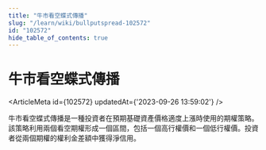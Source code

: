 ```yaml
---
title: "牛市看空蝶式傳播"
slug: "/learn/wiki/bullputspread-102572"
id: "102572"
hide_table_of_contents: true
---
```



# 牛市看空蝶式傳播

<ArticleMeta id={102572} updatedAt={'2023-09-26 13:59:02'} />
<div className='border-solid border-b border-t-0 my-4 border-[var(--ifm-color-gray-300)]' />

牛市看空蝶式傳播是一種投資者在預期基礎資產價格適度上漲時使用的期權策略。該策略利用兩個看空期權形成一個區間，包括一個高行權價和一個低行權價。投資者從兩個期權的權利金差額中獲得淨信用。
